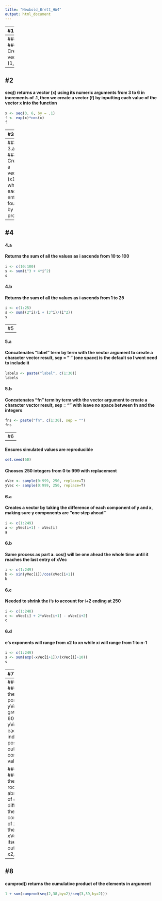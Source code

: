 ```yaml
---
title: "Newbold_Brett_HW4"
output: html_document
---
```


---
#1
---
#### 1.a
#### Creates the vector (1,2,3,...,20)
```r
x1 <- c(1:20) 
x1
```
#### 1.b
#### Creates the vector (20,19,...,2,1)
```r
x2 <- c(20:1)   
x2
```
#### 1.c
#### Creates the vector (1,2,3,..,19,20,19,18,...,2,1)
```r
x3 <- c(1:20,19:1)
x3
```
#### 1.d
#### Creates the vector (4,6,3) and assigns it to the name tmp
```r
tmp <- c(4,6,3)
tmp
```
#### 1.e
#### Repeats the vector 10 times
```r
x4 <- rep(tmp, times = 10)  
x4
```
#### 1.f 
#### Repeats the vector until the desired length of 31 occurs
```r
x5 <- rep_len(tmp, 31)  
x5
```
#### 1.g
#### Creates a new vector based off the integer vector tmp, uses repetitions of each index of tmp a given amount of times
```r
x6 <- c(rep(tmp[1], each = 10), rep(tmp[2], each = 20), rep(tmp[3], each = 30))
x6
```
---
#2
---

#### seq() returns a vector (x) using its numeric arguments from 3 to 6 in increments of .1, then we create a vector (f) by inputting each value of the vector x into the function
```r
x <- seq(3, 6, by = .1)
f <- exp(x)*cos(x)
f
```
---
#3
---
#### 3.a
#### Creates a vector (x1) where each entry is found by the product 
```r
x1 <- (.1 ^ seq(3, 36, by=3))*(.2 ^ seq(1, 34, by=3))
x1
```
#### 3.b
#### Creates a vector (x2) using seq() and the default by=1
```r
x2 <- 2^seq(1,25)/seq(1,25)
x2
```
---
#4
---

#### 4.a
#### Returns the sum of all the values as i ascends from 10 to 100
```r
i <- c(10:100)
s <- sum(i^3 + 4*i^2)
s
```
#### 4.b
#### Returns the sum of all the values as i ascends from 1 to 25
```r
i <- c(1:25)
s <- sum((2^i)/i + (3^i)/(i^2))
s
```

---
#5
---

#### 5.a
#### Concatenates "label" term by term with the vector argument to create a character vector result, sep = " " (one space) is the default so I wont need to include it
```r
labels <- paste("label", c(1:30))
labels
```
#### 5.b
#### Concatenates "fn" term by term with the vector argument to create a character vector result, sep = "" with leave no space between fn and the integers
```r
fns <- paste("fn", c(1:30), sep = "")
fns
```

---
#6
---

#### Ensures simulated values are reproducible
```r
set.seed(50)
```
#### Chooses 250 integers from 0 to 999 with replacement
```r
xVec <- sample(0:999, 250, replace=T) 
yVec <- sample(0:999, 250, replace=T)
```

#### 6.a
#### Creates a vector by taking the difference of each component of y and x, making sure y components are "one step ahead" 
```r
i <- c(1:249)
a <- yVec[i+1] - xVec[i]
a
```
#### 6.b
#### Same process as part a. cos()  will be one ahead the whole time until it reaches the last entry of xVec
```r
i <- c(1:249)
b <- sin(yVec[i])/cos(xVec[i+1])
b
```
#### 6.c
#### Needed to shrink the i's to account for i+2 ending at 250
```r
i <- c(1:248)
c <- xVec[i] + 2*xVec[i+1] - xVec[i+2]
c
```
#### 6.d 
#### e's exponents will range from x2 to xn while xi will range from 1 to n-1
```r
i <- c(1:249)
s <- sum(exp(-xVec[i+1])/(xVec[i]+10))
s
```
---
#7
---
#### 7.a
#### Finds the index positions of yVec that are greater than 600 and yVec[] takes each of these index positions and outputs the corresponding value for each
```r
a <- yVec[yVec > 600]
a
```
#### 7.b
#### which() gives the indices that have a result of TRUE
```r
b <- which(yVec > 600)
b
```
#### 7.c
#### Finds the index positions of yVec that are greater than 600 and xVec[] takes each of these index positions and outputs the corresponding value for each
```r
c <- xVec[yVec > 600]
c
```

#### 7.d
#### Takes the square root of the absolute value of each difference of the components of xVec and the mean of xVec. xVec by itself just outputs x1, x2, .., xn
```r
d <- sqrt(abs(xVec-mean(xVec)))
d
```
#### 7.e 
#### The inequality inside finds the values of yVec that are within 200 of the maximum value including the max itself. sum() will add 1 for each TRUE output of the inequality and 0 for each FALSE.
```r
e <- sum(yVec > max(yVec) - 200)
e
```
#### 7.f
#### Each component of xVec will be evaluated with mod2. It will return true if the remainder is 0 (divisible by 2). sum() will add 1 for each TRUE output of the inequality and 0 for each FALSE.
```r
f <- sum(xVec%%2==0)
f
```
#### 7.g
#### order() returns a permutation of natural numbers that correspond to the order the original indices need to be in for it to ascend. xVec[] will be sorted in accordance with this order
```r
g <- xVec[order(yVec)]
g
```
#### 7.h
#### Collects the elements in yVec at index positions 1,4,7,10,.. by returning true at every 1+3n where n is a natural number
```r
i <- c(T,F,F)
h <- yVec[i]
h
```

---
#8
---
#### cumprod() returns the cumulative product of the elements in argument
```r
1 + sum(cumprod(seq(2,38,by=2)/seq(3,39,by=2)))
```